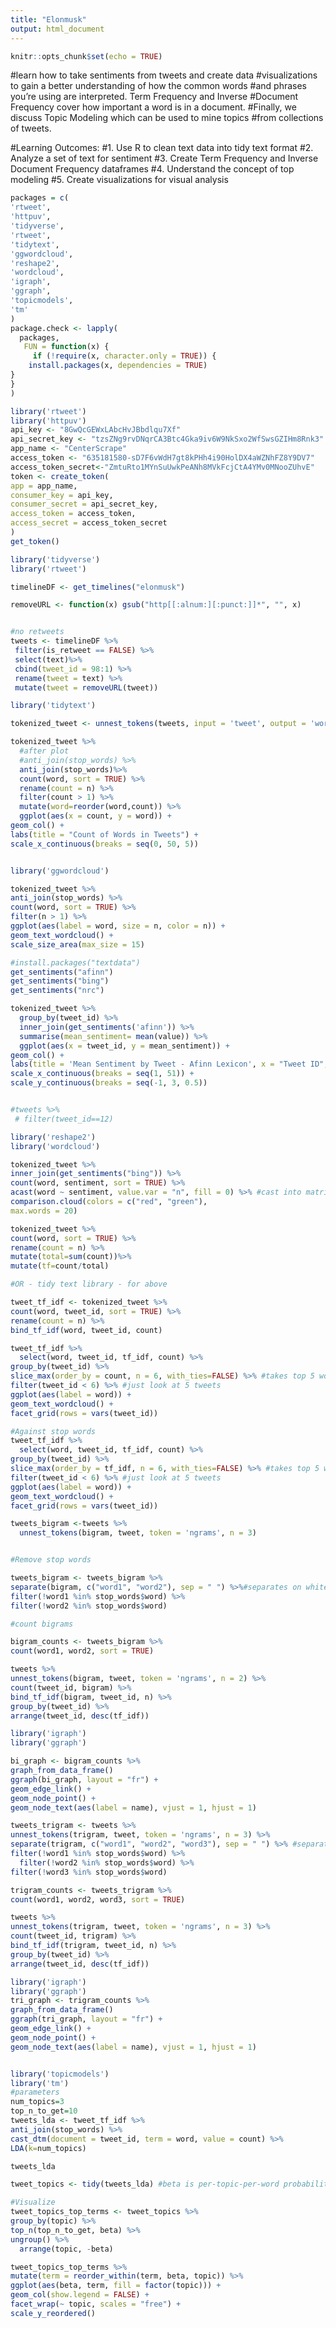 ---
title: "Elonmusk"
output: html_document
---

```{r setup, include=FALSE}
knitr::opts_chunk$set(echo = TRUE)
```


#learn how to take sentiments from tweets and create data #visualizations to gain a better understanding of how the common words #and phrases you’re using are interpreted. Term Frequency and Inverse #Document Frequency cover how important a word is in a document. #Finally, we discuss Topic Modeling which can be used to mine topics #from collections of tweets.

#Learning Outcomes: 
#1. Use R to clean text data into tidy text format
#2. Analyze a set of text for sentiment 
#3. Create Term Frequency and Inverse Document Frequency dataframes
#4. Understand the concept of top modeling
#5. Create visualizations for visual analysis
```{r packages}
packages = c(
'rtweet',
'httpuv',
'tidyverse',
'rtweet',
'tidytext',
'ggwordcloud',
'reshape2',
'wordcloud',
'igraph',
'ggraph',
'topicmodels',
'tm'
)
package.check <- lapply( 
  packages,
   FUN = function(x) {
     if (!require(x, character.only = TRUE)) {
    install.packages(x, dependencies = TRUE)
}
}
)
```


```{r}
library('rtweet')
library('httpuv')
api_key <- "8GwQcGEWxLAbcHvJBbdlqu7Xf"
api_secret_key <- "tzsZNg9rvDNqrCA3Btc4Gka9iv6W9NkSxo2WfSwsGZIHm8Rnk3"
app_name <- "CenterScrape"
access_token <- "635181580-sD7F6vWdH7gt8kPHh4i90HolDX4aWZNhFZ8Y9DV7"
access_token_secret<-"ZmtuRto1MYnSuUwkPeANh8MVkFcjCtA4YMv0MNooZUhvE"
token <- create_token(
app = app_name,
consumer_key = api_key,
consumer_secret = api_secret_key,
access_token = access_token,
access_secret = access_token_secret
)
get_token()

```

```{r data importing}
library('tidyverse')
library('rtweet')

timelineDF <- get_timelines("elonmusk")

removeURL <- function(x) gsub("http[[:alnum:][:punct:]]*", "", x)


#no retweets
tweets <- timelineDF %>%
 filter(is_retweet == FALSE) %>%
 select(text)%>%
 cbind(tweet_id = 98:1) %>%
 rename(tweet = text) %>%
 mutate(tweet = removeURL(tweet))

```

```{r}
library('tidytext')

tokenized_tweet <- unnest_tokens(tweets, input = 'tweet', output = 'word')

tokenized_tweet %>%
  #after plot
  #anti_join(stop_words) %>%
  anti_join(stop_words)%>%
  count(word, sort = TRUE) %>%
  rename(count = n) %>%
  filter(count > 1) %>%
  mutate(word=reorder(word,count)) %>%
  ggplot(aes(x = count, y = word)) +
geom_col() +
labs(title = "Count of Words in Tweets") +
scale_x_continuous(breaks = seq(0, 50, 5))


library('ggwordcloud')

tokenized_tweet %>%
anti_join(stop_words) %>%
count(word, sort = TRUE) %>%
filter(n > 1) %>%
ggplot(aes(label = word, size = n, color = n)) +
geom_text_wordcloud() +
scale_size_area(max_size = 15)
```

```{r sent}
#install.packages("textdata")
get_sentiments("afinn")
get_sentiments("bing")
get_sentiments("nrc")

tokenized_tweet %>%
  group_by(tweet_id) %>%
  inner_join(get_sentiments('afinn')) %>%
  summarise(mean_sentiment= mean(value)) %>%
  ggplot(aes(x = tweet_id, y = mean_sentiment)) +
geom_col() +
labs(title = 'Mean Sentiment by Tweet - Afinn Lexicon', x = "Tweet ID", y = 'Mean Sentiment') +
scale_x_continuous(breaks = seq(1, 51)) +
scale_y_continuous(breaks = seq(-1, 3, 0.5))


#tweets %>%
 # filter(tweet_id==12)

library('reshape2')
library('wordcloud')

tokenized_tweet %>%
inner_join(get_sentiments("bing")) %>%
count(word, sentiment, sort = TRUE) %>%
acast(word ~ sentiment, value.var = "n", fill = 0) %>% #cast into matrix, grouped by neg and pos
comparison.cloud(colors = c("red", "green"),
max.words = 20)

```

```{r tf-idf}
tokenized_tweet %>%
count(word, sort = TRUE) %>%
rename(count = n) %>%
mutate(total=sum(count))%>%
mutate(tf=count/total)

#OR - tidy text library - for above

tweet_tf_idf <- tokenized_tweet %>%
count(word, tweet_id, sort = TRUE) %>%
rename(count = n) %>%
bind_tf_idf(word, tweet_id, count)

tweet_tf_idf %>%
  select(word, tweet_id, tf_idf, count) %>%
group_by(tweet_id) %>%
slice_max(order_by = count, n = 6, with_ties=FALSE) %>% #takes top 5 words from each tweet
filter(tweet_id < 6) %>% #just look at 5 tweets
ggplot(aes(label = word)) +
geom_text_wordcloud() +
facet_grid(rows = vars(tweet_id))

#Against stop words
tweet_tf_idf %>%
  select(word, tweet_id, tf_idf, count) %>%
group_by(tweet_id) %>%
slice_max(order_by = tf_idf, n = 6, with_ties=FALSE) %>% #takes top 5 words from each tweet
filter(tweet_id < 6) %>% #just look at 5 tweets
ggplot(aes(label = word)) +
geom_text_wordcloud() +
facet_grid(rows = vars(tweet_id))

```
```{r n-gram}
tweets_bigram <-tweets %>%
  unnest_tokens(bigram, tweet, token = 'ngrams', n = 3)


#Remove stop words

tweets_bigram <- tweets_bigram %>%
separate(bigram, c("word1", "word2"), sep = " ") %>%#separates on whitespace
filter(!word1 %in% stop_words$word) %>%
filter(!word2 %in% stop_words$word)

#count bigrams

bigram_counts <- tweets_bigram %>%
count(word1, word2, sort = TRUE)

tweets %>%
unnest_tokens(bigram, tweet, token = 'ngrams', n = 2) %>%
count(tweet_id, bigram) %>%
bind_tf_idf(bigram, tweet_id, n) %>%
group_by(tweet_id) %>%
arrange(tweet_id, desc(tf_idf))


```
```{r}
library('igraph')
library('ggraph')

bi_graph <- bigram_counts %>%
graph_from_data_frame()
ggraph(bi_graph, layout = "fr") +
geom_edge_link() +
geom_node_point() +
geom_node_text(aes(label = name), vjust = 1, hjust = 1)

```
```{r tri-gram}
tweets_trigram <- tweets %>%
unnest_tokens(trigram, tweet, token = 'ngrams', n = 3) %>%
separate(trigram, c("word1", "word2", "word3"), sep = " ") %>% #separates on whitespace
filter(!word1 %in% stop_words$word) %>%
  filter(!word2 %in% stop_words$word) %>%
filter(!word3 %in% stop_words$word)

trigram_counts <- tweets_trigram %>%
count(word1, word2, word3, sort = TRUE)

tweets %>%
unnest_tokens(trigram, tweet, token = 'ngrams', n = 3) %>%
count(tweet_id, trigram) %>%
bind_tf_idf(trigram, tweet_id, n) %>%
group_by(tweet_id) %>%
arrange(tweet_id, desc(tf_idf))

library('igraph')
library('ggraph')
tri_graph <- trigram_counts %>%
graph_from_data_frame()
ggraph(tri_graph, layout = "fr") +
geom_edge_link() +
geom_node_point() +
geom_node_text(aes(label = name), vjust = 1, hjust = 1)



```
```{r topic modelling}

library('topicmodels')
library('tm')
#parameters
num_topics=3
top_n_to_get=10
tweets_lda <- tweet_tf_idf %>%
anti_join(stop_words) %>%
cast_dtm(document = tweet_id, term = word, value = count) %>%
LDA(k=num_topics)

tweets_lda

tweet_topics <- tidy(tweets_lda) #beta is per-topic-per-word probabilities

#Visualize
tweet_topics_top_terms <- tweet_topics %>%
group_by(topic) %>%
top_n(top_n_to_get, beta) %>%
ungroup() %>%
  arrange(topic, -beta)

tweet_topics_top_terms %>%
mutate(term = reorder_within(term, beta, topic)) %>%
ggplot(aes(beta, term, fill = factor(topic))) +
geom_col(show.legend = FALSE) +
facet_wrap(~ topic, scales = "free") +
scale_y_reordered()
```

